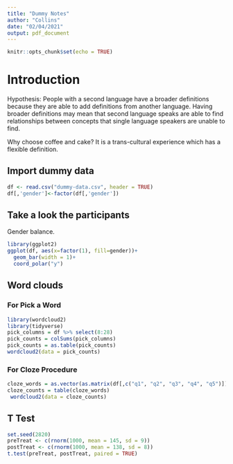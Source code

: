 ```yaml
---
title: "Dummy Notes"
author: "Collins"
date: "02/04/2021"
output: pdf_document
---
```


```r
knitr::opts_chunk$set(echo = TRUE)
```

# Introduction

Hypothesis: 
People with a second language have a broader definitions
because they are able to add definitions from another language.
Having broader definitions may mean that second language speaks
are able to find relationships between concepts
that single language speakers are unable to find.

Why choose coffee and cake?
It is a trans-cultural experience which has a flexible definition.

## Import dummy data

```r
df <- read.csv("dummy-data.csv", header = TRUE)
df[,'gender']<-factor(df[,'gender'])
```

## Take a look the participants

Gender balance.

```r
library(ggplot2)
ggplot(df, aes(x=factor(1), fill=gender))+
  geom_bar(width = 1)+
  coord_polar("y")
```
## Word clouds

### For Pick a Word

```r
library(wordcloud2)
library(tidyverse)
pick_columns = df %>% select(8:28)
pick_counts = colSums(pick_columns)
pick_counts = as.table(pick_counts)
wordcloud2(data = pick_counts)
```

### For Cloze Procedure

```r
cloze_words = as.vector(as.matrix(df[,c("q1", "q2", "q3", "q4", "q5")]))
cloze_counts = table(cloze_words)
 wordcloud2(data = cloze_counts)
```


## T Test


```r
set.seed(2820)
preTreat <- c(rnorm(1000, mean = 145, sd = 9))
postTreat <- c(rnorm(1000, mean = 138, sd = 8))
t.test(preTreat, postTreat, paired = TRUE)
```
